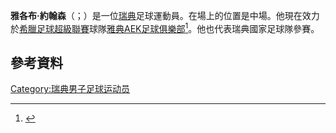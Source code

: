 '''雅各布·約翰森'''（{{lang-sv|Jakob Johansson}}；{{bd|1990年|6月21日}}）是一位[[瑞典|瑞典]]足球運動員。在場上的位置是中場。他現在效力於[[希臘足球超級聯賽|希臘足球超級聯賽]]球隊[[雅典AEK足球俱樂部|雅典AEK足球俱樂部]]<ref>{{cite web |url=http://www.fotbolltransfers.com/site/news/47739 |title=KLART: Jakob Johansson till AEK Aten |publisher=Fotbolltransfers|date=28 December 2014|accessdate = 28 December 2014 |language=sv }}</ref>。他也代表瑞典國家足球隊參賽。
==參考資料==
{{Reflist}}

{{DEFAULTSORT: Johansson, Jakob}}
[[Category:瑞典男子足球运动员|Category:瑞典男子足球运动员]]